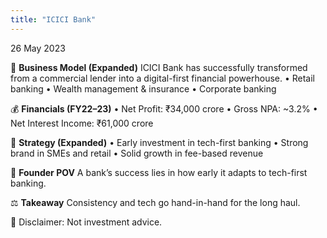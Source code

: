 ```yaml
---
title: "ICICI Bank"
---
```



<div className={styles.preserve}>

26 May 2023

🧠 **Business Model (Expanded)**
ICICI Bank has successfully transformed from a commercial lender into a digital-first financial powerhouse.
•	Retail banking
•	Wealth management & insurance
•	Corporate banking

💰 **Financials (FY22–23)**
•	Net Profit: ₹34,000 crore
•	Gross NPA: ~3.2%
•	Net Interest Income: ₹61,000 crore

🧩 **Strategy (Expanded)**
•	Early investment in tech-first banking
•	Strong brand in SMEs and retail
•	Solid growth in fee-based revenue

🧠 **Founder POV**
A bank’s success lies in how early it adapts to tech-first banking.

⚖️ **Takeaway**
Consistency and tech go hand-in-hand for the long haul.

📎 Disclaimer: Not investment advice.

</div>
